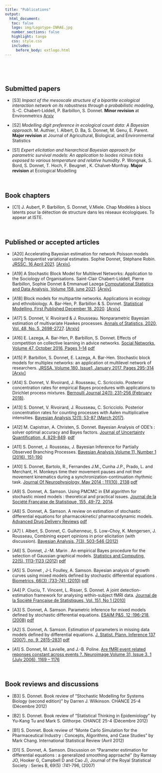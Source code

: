 ```yaml
---
title: "Publications"
output: 
  html_document:
   toc: false
   logo: img/Logotype-INRAE.jpg
   number_sections: false
   highlight: tango
   css: style.css
   includes:
     before_body: extlogo.html
---
```



<br> 

<br> 

## Submitted papers


  - [S3]  *Impact of the mesoscale structure of a bipartite ecological interaction network on its robustness through a probabilistic modeling*, S.-C. Chabert-Liddell, P. Barbillon, S. Donnet. **Minor revision** at Environmetrics [Arxiv]()

 -  [S2] *Modelling digit preference in ecological count data: A Bayesian approach*.   M. Authier, I. Albert, D. Ba, S. Donnet, M. Genu,  E. Parent. **Major revision** at Journal of Agricultural, Biological, and Environmental Statistics

 - [S1] *Expert elicitation and hierarchical Bayesian approach for parametric
survival models: An application to Ixodes ricinus ticks exposed to
various temperature and relative humidity*.  P. Wongnak, S. Bord, S.  Donnet, T. Hoch, F. Beugnet , K. Chalvet-Monfray. 
**Major revision** at Ecological Modelling


<br> 

## Book chapters 


 - [C1]  J. Aubert, P. Barbillon, S. Donnet, V.Miele. Chap Modèles à blocs latents pour la détection de structure
dans les réseaux écologiques. To appear  at  ISTE.


<br> 


##  Published or accepted articles

  - [A20]  Accelerating Bayesian estimation for network Poisson models using frequentist variational estimates. Sophie Donnet, Stéphane Robin.  [JRSSC, 16 April 2021](https://rss.onlinelibrary.wiley.com/doi/10.1111/rssc.12489).   [[Arxiv]](https://arxiv.org/abs/1907.09771).
  
 - [A19]  A Stochastic Block Model for Multilevel Networks: Application to the Sociology of Organisations. Saint-Clair Chabert-Liddell, Pierre Barbillon, Sophie Donnet & Emmanuel Lazega  [Computational Statistics and Data Analysis, Volume 158, june 2021](https://www.sciencedirect.com/science/article/pii/S016794732100013X?via%3Dihub).  [[Arxiv]](https://arxiv.org/abs/1910.10512).
 
 -  [A18] Block models for multipartite networks. Applications in ecology and  ethnobiology. A. Bar-Hen, P. Barbillon & S. Donnet.  [Statistical Modelling, First Published December 18, 2020](https://journals.sagepub.com/doi/abs/10.1177/1471082X20963254).   [[Arxiv]](https://arxiv.org/abs/1807.10138) 

  -  [A17] S. Donnet, V. Rivoirard & J. Rousseau. Nonparametric Bayesian estimation of multivariate Hawkes processes.  [Annals of Statistics, 2020, Vol. 48, No. 5, 2698-2727](https://projecteuclid.org/download/pdfview_1/euclid.aos/1600480929). [[Arxiv]](https://arxiv.org/abs/1802.05975)
 
 -  [A16] E. Lazega, A. Bar-Hen, P. Barbillon, S. Donnet. Effects of competition on collective learning in advice networks. [Social Networks, Volume 47, October 2016, Pages 1–14](https://www.sciencedirect.com/science/article/pii/S0378873316301216) [<i class="fas fa-file-download"></i> pdf](publi/A16_social_networks2016.pdf)

- [A15]  P. Barbillon, S. Donnet, E. Lazega, A. Bar-Hen. Stochastic block models for multiplex networks: an application ot multilevel network of researchers. [JRSSA. Volume 180, Issue1, January 2017, Pages 295-314](https://rss.onlinelibrary.wiley.com/doi/full/10.1111/rssa.12193) [[Arxiv]](https://arxiv.org/abs/1501.06444)

- [A14]  S. Donnet, V. Rivoirard, J. Rousseau, C. Scricciolo.  Posterior concentration rates for empirical Bayes procedures with applications to Dirichlet process mixtures. [Bernoulli Journal 24(1): 231-256 (February 2018)](https://projecteuclid.org/journals/bernoulli/volume-24/issue-1/Posterior-concentration-rates-for-empirical-Bayes-procedures-with-applications-to/10.3150/16-BEJ872.full). 

- [A13] S. Donnet, V. Rivoirard, J. Rousseau, C. Scricciolo. Posterior concentration rates for counting processes with Aalen multiplicative intensities. [Bayesian Analysis 12(1): 53-87 (March 2017)](https://projecteuclid.org/journals/bayesian-analysis/volume-12/issue-1/Posterior-Concentration-Rates-for-Counting-Processes-with-Aalen-Multiplicative-Intensities/10.1214/15-BA986.full). 

- [A12] M. Capistran, A. Christen, S. Donnet. Bayesian Analysis of ODE’s : solver optimal accuracy and Bayes factors. [Journal of Uncertainty Quantification, 4, 829-849](https://epubs.siam.org/doi/pdf/10.1137/140976777). [<i class="fas fa-file-download"></i> pdf](publi/A12_SIAM_2016.pdf)

-  [A11] S. Donnet, J. Rousseau, J. Bayesian Inference for Partially Observed Branching Processes. [Bayesian Analysis Volume 11, Number 1 (2016), 151-190](https://projecteuclid.org/journals/bayesian-analysis/volume-11/issue-1/Bayesian-Inference-for-Partially-Observed-Multiplicative-Intensity-Processes/10.1214/15-BA940.full)

-  [A10] S. Donnet, Bartolo, R., Fernandes J.M., Cunha J.P., Prado, L. and Merchant, H. Monkeys time their movement pauses and not their movement kinematics during a synchronization-continuation rhythmic task. [Journal Of Neurophysiology, May 2014 ; 111(10), 2138](https://journals.physiology.org/doi/full/10.1152/jn.00802.2013)  [<i class="fas fa-file-download"></i> pdf](publi/A10_Journ_Neurophysio_14.pdf)

-  [A9] S. Donnet, A. Samson. Using PMCMC in EM algorithm for stochastic mixed models : theoretical and practical issues. [Journal de la Société Française de Statistique, 155, 49-72, 2014](http://journal-sfds.fr/article/view/269).

- [A8] S. Donnet, A. Samson. A review on estimation of stochastic differential equations for pharmacokinetic/ pharmacodynamic models. [Advanced Drug Delivery Reviews](https://www.sciencedirect.com/science/article/abs/pii/S0169409X13000501) [<i class="fas fa-file-download"></i> pdf](publi/A08_AdvancesDrugs13.pdf)

- [A7] I. Albert, S. Donnet, C. Guihenneuc, S. Low-Choy, K. Mengersen, J. Rousseau, Combining expert opinions in prior elicitation (with discussion). [Bayesian Analysis, 7(3), 503-546 (2012)](https://projecteuclid.org/journals/bayesian-analysis/volume-7/issue-3/Combining-Expert-Opinions-in-Prior-Elicitation/10.1214/12-BA717.full)

- [A6] S. Donnet, J.-M. Marin . An empirical Bayes procedure for the selection of Gaussian graphical models. [Statistics and Computing, 22(5), 1113-1123 (2012)](https://link.springer.com/article/10.1007/s11222-011-9285-5)  [<i class="fas fa-file-download"></i> pdf](publi/A06_StatsComp_12.pdf)

-  [A5] S. Donnet , J-L Foulley, A. Samson. Bayesian analysis of growth curves using mixed models defined by stochastic differential equations . [Biometrics, 66(3) :733-741, (2010)](https://pubmed.ncbi.nlm.nih.gov/19912169/)  [<i class="fas fa-file-download"></i> pdf](publi/A05_Biometrics10.pdf)

- [A4] P. Ciuciu, T. Vincent, L. Risser, S. Donnet. A joint detection-estimation framework for analysing within-subject fMRI data. [Journal de la Société Française de Statistiques, Vol. 151, No 1 (2010)](http://journal-sfds.fr/article/view/46)

- [A3] S. Donnet, A. Samson. Parametric inference for mixed models defined by stochastic differential equations. [ESAIM P&S, 12 :196-218, (2008)](https://www.esaim-ps.org/articles/ps/abs/2008/01/ps0650/ps0650.html)  [<i class="fas fa-file-download"></i> pdf](publi/A03_esaim2008.pdf)

- [A2] S. Donnet, A. Samson. Estimation of parameters in missing data models defined by differential equations. [J. Statist. Plann. Inference 137 (2007), no. 9, 2815–2831](https://www.sciencedirect.com/science/article/abs/pii/S0378375807000353)  [<i class="fas fa-file-download"></i> pdf](publi/A02_JSPI.pdf)

- [A1] S. Donnet, M. Lavielle, and J.-B. Poline. [Are fMRI event related reponses constant across events ?. Neuroimage,Volume 31, Issue 3, 1 (July 2006), 1169 – 1176](https://www.sciencedirect.com/science/article/abs/pii/S1053811905006555)

<br> 


## Book reviews and discussions

-  [B3] S. Donnet. Book review of “Stochastic Modelling for Systems Biology (second edition)” by Darren J. Wilkinson. CHANCE 25-4 (Décembre 2012)

- [B2] S. Donnet. Book review of “Statistical Thinking in Epidemiology” by Yu-Kang Tu and Mark S. Gilthorpe. CHANCE 25-4 (Décembre 2012)

- [B1] S. Donnet. Book review of “Monte Carlo Simulation for the Pharmaceutical Industry : Concepts, Algorithms, and Case Studies” by Mark Chang. International Statistical Review (Avril 2012)

- [D1] S. Donnet, A. Samson. Discussion on “Parameter estimation for differential equations : a generalized smoothing approaché” (by Ramsay JO, Hooker G, Campbell D and Cao J), Journal of the Royal Statistical Society : Series B, 69(5) :741-796, (2007)